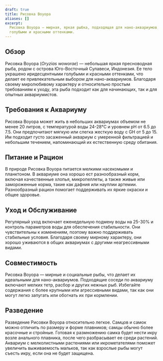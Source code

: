 ```yaml
---
draft: true
title: Рисовка Воуора
aliases: []
excerpt:
  Рисовка Воуора — мирная, яркая рыбка, подходящая для нано-аквариумов, известна своей легкостью в уходе и яркими
  голубыми и красными оттенками.
---
```


## Обзор

Рисовка Воуора (_Oryzias woworae_) — небольшая яркая пресноводная рыба, родом с острова Юго-Восточный Сулавеси,
Индонезия. Ее тело украшено иридесцентными голубыми и красными оттенками, что делает ее привлекательным выбором для
нано-аквариумов. Благодаря своему миролюбивому характеру и относительно простым требованиям к уходу, эта рыба подходит
как для начинающих, так и для опытных аквариумистов.

## Требования к Аквариуму

Рисовка Воуора может жить в небольших аквариумах объемом не менее 20 литров, с температурой воды 24-28°C и уровнем pH от
6.5 до 7.5. Они предпочитают мягкую или слегка жесткую воду с GH от 5 до 15. Им подходит густо засаженный аквариум с
умеренной фильтрацией и небольшим течением, напоминающий их естественную среду обитания.

## Питание и Рацион

В природе Рисовка Воуора питается мелкими насекомыми и планктоном. В аквариуме она хорошо ест разнообразный корм,
включая качественные хлопья, микропеллеты, а также живые или замороженные корма, такие как дафния или науплии артемии.
Разнообразный рацион помогает поддерживать их яркие окраски и общее здоровье.

## Уход и Обслуживание

Регулярный уход включает еженедельную подмену воды на 25-30% и контроль параметров воды для обеспечения стабильности.
Они чувствительны к изменениям, поэтому важно поддерживать стабильные условия. Благодаря своему мирному характеру, они
хорошо уживаются в общих аквариумах с другими неагрессивными видами.

## Совместимость

Рисовка Воуора — мирные и социальные рыбы, что делает их идеальными для нано-аквариумов. Подходящие соседи по аквариуму
включают мелких тетр, расбор и других нежных рыб. Избегайте содержания с более крупными или агрессивными видами, так как
они могут легко запугать или обогнать их при кормлении.

## Разведение

Разведение Рисовки Воуора относительно легкое. Самцов и самок можно отличить по размеру и форме плавников; самцы обычно
более красочные и стройные. Готовая к размножению самка будет нести икру возле анального плавника, после чего
разбрасывает ее среди растений. Аквариум с мелколистными растениями или икрометателями поможет увеличить выживаемость
мальков, так как взрослые рыбы могут съесть икру, если она не будет защищена.
